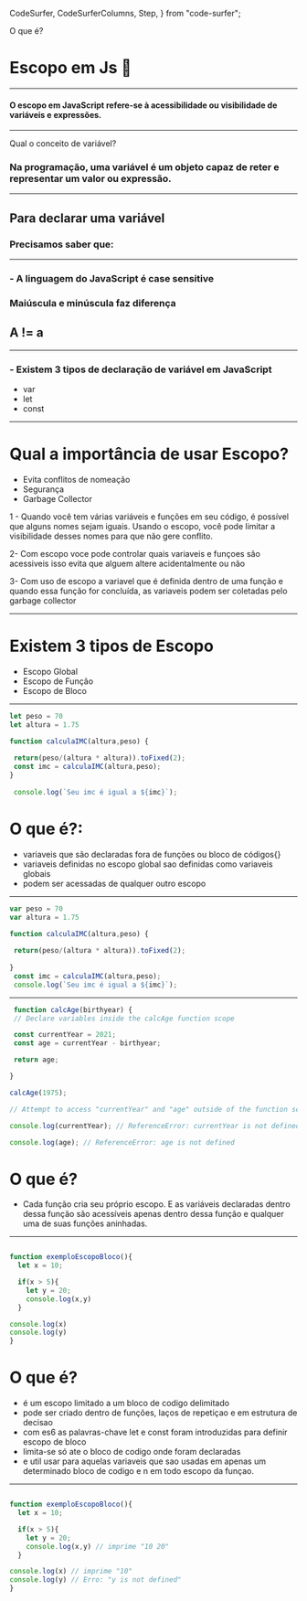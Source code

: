 
  CodeSurfer,
  CodeSurferColumns,
  Step,
} from "code-surfer";


O que é?
# Escopo em Js 👋
---
#### O escopo em JavaScript refere-se à acessibilidade ou visibilidade de variáveis ​e expressões.
---
Qual o conceito de variável?
### Na programação, uma variável é um objeto capaz de reter e representar um valor ou expressão.

---
## Para declarar uma variável
### Precisamos saber que:
---
### - A linguagem do JavaScript é case sensitive
### Maiúscula e minúscula faz diferença
## A != a 
---
### - Existem 3 tipos de declaração de variável em JavaScript
- var 
- let 
- const
---
# Qual a importância de usar Escopo?
- Evita conflitos de nomeação
- Segurança
- Garbage Collector

<Notes>

1 - Quando você tem várias variáveis ​​e funções em seu código, é possível que alguns nomes sejam iguais. 
Usando o escopo, você pode limitar a visibilidade desses nomes para que não gere conflito.

2- Com escopo voce pode controlar quais variaveis e funçoes são acessiveis isso evita que alguem altere acidentalmente ou não

3- Com uso de escopo a variavel que é definida dentro de uma função e  quando essa função for concluída, as variaveis 
podem ser coletadas pelo garbage collector

</Notes>

---
# Existem 3 tipos de Escopo
- Escopo Global
- Escopo de Função
- Escopo de Bloco
---
<CodeSurfer>

 ```js title="Escopo Global" 
 let peso = 70
 let altura = 1.75

function calculaIMC(altura,peso) {
  
  return(peso/(altura * altura)).toFixed(2);
  const imc = calculaIMC(altura,peso);    
}
  
  console.log(`Seu imc é igual a ${imc}`);
```

</CodeSurfer>

<Notes>

# O que é?:
- variaveis que são declaradas fora de funções ou bloco de códigos{}
- variaveis definidas no escopo global sao definidas como variaveis globais
- podem ser acessadas de qualquer outro escopo

</Notes>

---

<CodeSurfer>

 ```js 9 title="Escopo Global" subtitle="const tem que está fora do escopo da função para ser enxergado"
 var peso = 70
 var altura = 1.75

function calculaIMC(altura,peso) {
  
  return(peso/(altura * altura)).toFixed(2);
      
}
  const imc = calculaIMC(altura,peso);
  console.log(`Seu imc é igual a ${imc}`);
```

</CodeSurfer>

---

<CodeSurfer>

 ```js title="Escopo de Função"  
  function calcAge(birthyear) {
  // Declare variables inside the calcAge function scope

  const currentYear = 2021;
  const age = currentYear - birthyear;

  return age;

}

calcAge(1975);

// Attempt to access "currentYear" and "age" outside of the function scope is not possible

console.log(currentYear); // ReferenceError: currentYear is not defined

console.log(age); // ReferenceError: age is not defined
```

</CodeSurfer>

<Notes>

# O que é?
- Cada função cria seu próprio escopo. 
E as variáveis ​​declaradas dentro dessa função são acessíveis apenas dentro dessa função e qualquer uma de suas funções aninhadas.

</Notes>

--- 
<CodeSurfer>

```js title="Escopo de Bloco"

function exemploEscopoBloco(){
  let x = 10;

  if(x > 5){
    let y = 20;
    console.log(x,y) 
  }

console.log(x) 
console.log(y)
}
```

</CodeSurfer>

<Notes>

# O que é?
- é um escopo limitado a um bloco de codigo delimitado
- pode ser criado dentro de funções, laços de repetiçao e em estrutura de decisao 
- com es6 as palavras-chave let e const foram introduzidas para definir escopo de bloco
- limita-se só ate o bloco de codigo onde foram declaradas
- e util usar para aquelas variaveis que sao usadas em apenas um determinado bloco de codigo e 
n em todo escopo da funçao.

</Notes>

---

<CodeSurfer>

```js 5:7,11 title="Escopo de Bloco"

function exemploEscopoBloco(){
  let x = 10;

  if(x > 5){
    let y = 20;
    console.log(x,y) // imprime "10 20"
  }

console.log(x) // imprime "10"
console.log(y) // Erro: "y is not defined"
}
``` 
</CodeSurfer>